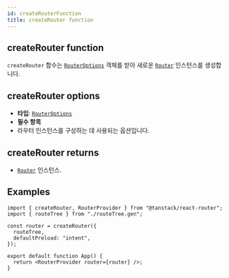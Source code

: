 ```yaml
---
id: createRouterFunction
title: createRouter function
---
```


## createRouter function

`createRouter` 함수는 [`RouterOptions`](../types/RouterOptionsType.md) 객체를 받아 새로운 [`Router`](../types/RouterType.md) 인스턴스를 생성합니다.

## createRouter options

- **타입**: [`RouterOptions`](../types/RouterOptionsType.md)
- **필수 항목**
- 라우터 인스턴스를 구성하는 데 사용되는 옵션입니다.

## createRouter returns

- [`Router`](../types/RouterType.md) 인스턴스.

## Examples

```tsx
import { createRouter, RouterProvider } from "@tanstack/react-router";
import { routeTree } from "./routeTree.gen";

const router = createRouter({
  routeTree,
  defaultPreload: "intent",
});

export default function App() {
  return <RouterProvider router={router} />;
}
```
